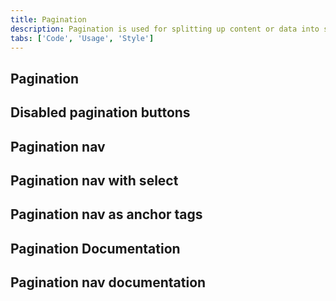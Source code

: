 ```yaml
---
title: Pagination
description: Pagination is used for splitting up content or data into several pages, with a control for navigating to the next or previous page.
tabs: ['Code', 'Usage', 'Style']
---
```


## Pagination

<ComponentCode
  name="Pagination"
  component="pagination"
  variation="pagination"
  hasReactVersion="pagination--pagination"
  hasVueVersion="pagination--default"
  hasAngularVersion="?path=/story/pagination--default"
  codepen="KYzgVB"
/>

## Disabled pagination buttons

<ComponentCode
  name="Pagination nav"
  component="pagination"
  variation="pagination--disabled-pagination-buttons"
  hasReactVersion="pagination--pagination"
  hasVueVersion="pagination--default&knob-Number%20of%20items=10"
  codepen="LvNRZV"
/>

## Pagination nav

<ComponentCode
  name="Pagination nav"
  component="pagination-nav"
  variation="pagination-nav"
/>

## Pagination nav with select

<ComponentCode
  name="Pagination nav"
  component="pagination-nav"
  variation="pagination-nav--default--with-select"
/>

## Pagination nav as anchor tags

<ComponentCode
  name="Pagination nav"
  component="pagination-nav"
  variation="pagination-nav--default--as-anchor"
/>

## Pagination Documentation

<ComponentDocs component="pagination" />

## Pagination nav documentation

<ComponentDocs component="pagination-nav" />
